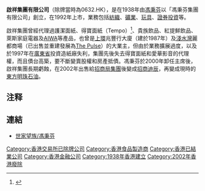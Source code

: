'''啟祥集團有限公司'''（除牌當時為0632.HK），是在1938年由[[馮秉芬|馮秉芬]]以「馮秉芬集團有限公司」創立，在1992年上市，業務包括[[紡織|紡織]]、[[礦業|礦業]]、[[玩具|玩具]]、[[證券|證券]][[投資|投資]]等。

啟祥集團曾經代理過護潔面紙、得寶面紙（Tempo）<ref>{{Cite web |url=https://www.youtube.com/watch?v=yYEZKAfqlPI |title=YouTube:香港經典廣告 Tempo紙巾（鄧梓峰）1995 |accessdate=2017-07-12 |archive-date=2019-06-14 |archive-url=https://web.archive.org/web/20190614002306/https://www.youtube.com/watch?v=yYEZKAfqlPI |dead-url=no }}</ref>、貴族飲品、紅提鮮飲品、萊斯家庭電器及[[AIWA|AIWA]]等產品，也曾是[[上環|上環]]兆豐行大廈（建於1987年）及[[淺水灣|淺水灣]]麗都商場（已出售並重建發展為[[The_Pulse|The Pulse]]）的大業主，但由於業務擴展過度，以及於1997年在[[廣東省|廣東省]]投資造紙廠失利，集團先後失去得寶面紙和愛華影音的代理權，而且債台高築，要不斷變賣股權和房產抵債。馮秉芬於2000年卸任主席後，啟祥集團長期虧蝕，在2002年出售給[[招商局集團|招商局集團]]後變成[[招商迪辰|招商迪辰]]，再變成現時的[[東方明珠石油|東方明珠石油]]。

==注释==
<references/>

== 連結 ==
*[http://realblog.zkiz.com/greatsoup38/22137 世家望族/馮秉芬]{{Wayback|url=http://realblog.zkiz.com/greatsoup38/22137 |date=20150413062425 }}

[[Category:香港交易所已除牌公司|Category:香港交易所已除牌公司]]
[[Category:香港食品製造商|Category:香港食品製造商]]
[[Category:香港已結業公司|Category:香港已結業公司]]
[[Category:香港金融公司|Category:香港金融公司]]
[[Category:1938年香港建立|Category:1938年香港建立]]
[[Category:2002年香港廢除|Category:2002年香港廢除]]
